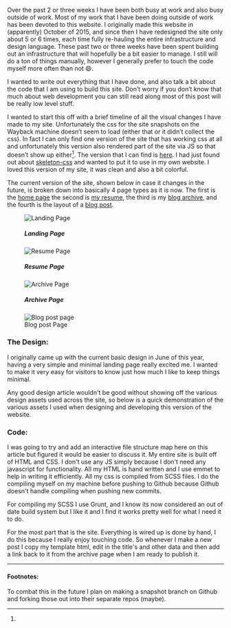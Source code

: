 Over the past 2 or three weeks I have been both busy at work and also busy outside of work. Most of my work that I have been doing outside of work has been devoted to this website. I originally made this website in (apparently) October of 2015, and since then I have redesigned the site only about 5 or 6 times, each time fully re-hauling the entire infrastructure and design language. These past two or three weeks have been spent building out an infrastructure that will hopefully be a bit easier to manage. I still will do a ton of things manually, however I generally prefer to touch the code myself more often than not 😄.

I wanted to write out everything that I have done, and also talk a bit about the code that I am using to build this site. Don’t worry if you don’t know that much about web development you can still read along most of this post will be really low level stuff.

I wanted to start this off with a brief timeline of all the visual changes I have made to my site. Unfortunately the css for the site snapshots on the Wayback machine doesn’t seem to load (either that or it didn’t collect the css). In fact I can only find one version of the site that has working css at all and unfortunately this version also rendered part of the site via JS so that doesn’t show up either[^1]. The version that I can find is <a href="http://web.archive.org/web/20160111084107/http://matthamlin.me/">here</a>. I had just found out about <a href="//getskeleton.com" >skeleton-css</a> and wanted to put it to use in my own website. I loved this version of my site, it was clean and also a bit colorful.

The current version of the site, shown below in case it changes in the future, is broken down into basically 4 page types as it is now. The first is the <a href="#image1" class="link">home page</a> the second is <a href="#image2" class="link">my resume</a>, the third is my <a href="#image3" class="link">blog archive</a>, and the fourth is the layout of a <a href="#image4" class="link">blog post</a>.

<figure class="figure" id="image1">
<img src="../../../../../static/images/posts/landing.png" alt="Landing Page" class="img">
<figcaption class="horizontal--center">
    <h5>Landing Page</h5>
</figcaption>
</figure>
<figure class="figure" id="image2">
<img src="../../../../../static/images/posts/resume.png" alt="Resume Page" class="img">
<figcaption class="horizontal--center">
    <h5>Resume Page</h5>
</figcaption>
</figure>
<figure class="figure" id="image3">
<img src="../../../../../static/images/posts/archive.png" alt="Archive Page" class="img">
<figcaption class="horizontal--center">
    <h5>Archive Page</h5>
</figcaption>
</figure>
<figure class="figure" id="image4">
<img src="../../../../../static/images/posts/post.png" alt="Blog post page" class="img">
<figcaption class="horizontal--center">
    Blog post Page
</figcaption>
</figure>

### The Design:

I originally came up with the current basic design in June of this year, having a very simple and minimal landing page really excited me. I wanted to make it very easy for visitors to know just how much I like to keep things minimal.

Any good design article wouldn't be good without showing off the various design assets used across the site, so below is a quick demonstration of the various assets I used when designing and developing this version of the website.

### Code:

I was going to try and add an interactive file structure map here on this article but figured it would be easier to discuss it. My entire site is built off of HTML and CSS. I don't use any JS simply because I don't need any javascript for functionality. All my HTML is hand written and I use emmet to help in writing it efficiently. All my css is compiled from SCSS files. I do the compiling myself on my machine before pushing to Github because Github doesn't handle compiling when pushing new commits.

For compiling my SCSS I use Grunt, and I know its now considered an out of date build system but I like it and I find it works pretty well for what I need it to do.

For the most part that is the site. Everything is wired up is done by hand, I do this because I really enjoy touching code. So whenever I make a new post I copy my template html, edit in the title's and other data and then add a link back to it from the archive page when I am ready to publish it.

---

#### Footnotes:

[^1]:

  To combat this in the future I plan on making a snapshot branch on Github and forking those out into their separate repos (maybe).
